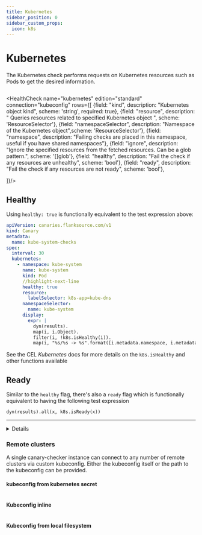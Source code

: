 ```yaml
---
title: Kubernetes
sidebar_position: 0
sidebar_custom_props:
  icon: k8s
---
```


# <Icon name="k8s" /> Kubernetes

The Kubernetes check performs requests on Kubernetes resources such as Pods to get the desired information.


```yaml title="kubernetes.yaml"  file=<rootDir>/modules/canary-checker/fixtures/k8s/kubernetes-minimal_pass.yaml
```

<HealthCheck name="kubernetes" edition="standard" connection="kubeconfig"  rows={[
  {field: "kind", description: "Kubernetes object kind", scheme: 'string', required: true},
  {field: "resource", description: " Queries resources related to specified Kubernetes object ", scheme: 'ResourceSelector'},
  {field: "namespaceSelector", description: "Namespace of the Kubernetes object",scheme: 'ResourceSelector'},
  {field: "namespace", description: "Failing checks are placed in this namespace, useful if you have shared namespaces"},
  {field: "ignore", description: "Ignore the specified resources from the fetched resources. Can be a glob pattern.", scheme: '[]glob'},
  {field: "healthy", description: "Fail the check if any resources are unhealthy", scheme: 'bool'},
  {field: "ready", description: "Fail the check if any resources are not ready", scheme: 'bool'},

]}/>

## Healthy

Using `healthy: true` is functionally equivalent to the test expression above:

```yaml
apiVersion: canaries.flanksource.com/v1
kind: Canary
metadata:
  name: kube-system-checks
spec:
  interval: 30
  kubernetes:
    - namespace: kube-system
      name: kube-system
      kind: Pod
      //highlight-next-line
      healthy: true
      resource:
        labelSelector: k8s-app=kube-dns
      namespaceSelector:
        name: kube-system
      display:
        expr: |
          dyn(results).
          map(i, i.Object).
          filter(i, !k8s.isHealthy(i)).
          map(i, "%s/%s -> %s".format([i.metadata.namespace, i.metadata.name, k8s.getHealth(i).message])).join('\n')
```

See the CEL <CommonLink to="cel" anchor="kubernetes">_Kubernetes_</CommonLink> docs for more details on the `k8s.isHealthy` and other functions available

## Ready

Similar to the `healthy` flag, there's also a `ready` flag which is functionally equivalent to having the following test expression

```
dyn(results).all(x, k8s.isReady(x))
```

---

<details summary="Checking for certificate readiness">
<div>

```yaml title="junit.yaml"  file=<rootDir>/modules/canary-checker/fixtures/k8s/certmanager.yaml
```
</div>
</details>


### Remote clusters

A single canary-checker instance can connect to any number of remote clusters via custom kubeconfig.
Either the kubeconfig itself or the path to the kubeconfig can be provided.

#### kubeconfig from kubernetes secret

```yaml title="remote-cluster.yaml"  file=<rootDir>/modules/canary-checker/fixtures/k8s/kubernetes-check-kubeconfig-from-secrets.yaml {12-16}
```

#### Kubeconfig inline

```yaml title="remote-cluster.yaml"  file=<rootDir>/modules/canary-checker/fixtures/k8s/kubernetes-check-inline-kubeconfig.yaml {11-32}
```

#### Kubeconfig from local filesystem

```yaml title="remote-cluster.yaml"  file=<rootDir>/modules/canary-checker/fixtures/k8s/kubernetes-check-kubeconfig-from-file.yaml {11-12}
```
